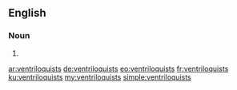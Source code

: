 ==English==

===Noun===
{{head|en|plural}}

# {{plural of|ventriloquist|lang=en}}

[[ar:ventriloquists]]
[[de:ventriloquists]]
[[eo:ventriloquists]]
[[fr:ventriloquists]]
[[ku:ventriloquists]]
[[my:ventriloquists]]
[[simple:ventriloquists]]